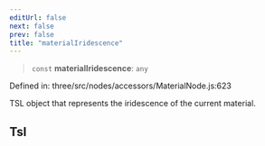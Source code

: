 ```yaml
---
editUrl: false
next: false
prev: false
title: "materialIridescence"
---
```


> `const` **materialIridescence**: `any`

Defined in: three/src/nodes/accessors/MaterialNode.js:623

TSL object that represents the iridescence of the current material.

## Tsl
